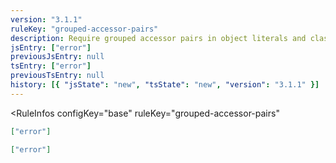 ```yaml
---
version: "3.1.1"
ruleKey: "grouped-accessor-pairs"
description: Require grouped accessor pairs in object literals and classes
jsEntry: ["error"]
previousJsEntry: null
tsEntry: ["error"]
previousTsEntry: null
history: [{ "jsState": "new", "tsState": "new", "version": "3.1.1" }]
---
```


<RuleInfos 
  configKey="base" 
  ruleKey="grouped-accessor-pairs" 
>

```json
["error"]
```

```json
["error"]
```

</RuleInfos>
